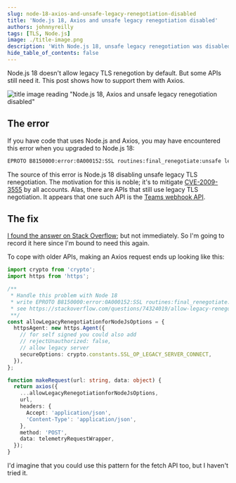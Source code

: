 ```yaml
---
slug: node-18-axios-and-unsafe-legacy-renegotiation-disabled
title: 'Node.js 18, Axios and unsafe legacy renegotiation disabled'
authors: johnnyreilly
tags: [TLS, Node.js]
image: ./title-image.png
description: 'With Node.js 18, unsafe legacy renegotiation was disabled. However, there are APIs that still need it. This post shows how support them with Axios.'
hide_table_of_contents: false
---
```


Node.js 18 doesn't allow legacy TLS renegotion by default. But some APIs still need it. This post shows how to support them with Axios.

![title image reading "Node.js 18, Axios and unsafe legacy renegotiation disabled"](title-image.png)

<!--truncate-->

## The error

If you have code that uses Node.js and Axios, you may have encountered this error when you upgraded to Node.js 18:

```bash
EPROTO B8150000:error:0A000152:SSL routines:final_renegotiate:unsafe legacy renegotiation disabled
```

The source of this error is Node.js 18 disabling unsafe legacy TLS renegotiation. The motivation for this is noble; it's to mitigate [CVE-2009-3555](https://cve.mitre.org/cgi-bin/cvename.cgi?name=cve-2009-3555) by all accounts. Alas, there are APIs that still use legacy TLS negotiation. It appears that one such API is the [Teams webhook API](../2019-12-18-teams-notification-webhooks/index.mdx).

## The fix

[I found the answer on Stack Overflow](https://stackoverflow.com/questions/74324019/allow-legacy-renegotiation-for-nodejs/74600467#74600467); but not immediately. So I'm going to record it here since I'm bound to need this again.

To cope with older APIs, making an Axios request ends up looking like this:

```ts
import crypto from 'crypto';
import https from 'https';

/**
 * Handle this problem with Node 18
 * write EPROTO B8150000:error:0A000152:SSL routines:final_renegotiate:unsafe legacy renegotiation disabled
 * see https://stackoverflow.com/questions/74324019/allow-legacy-renegotiation-for-nodejs/74600467#74600467
 **/
const allowLegacyRenegotiationforNodeJsOptions = {
  httpsAgent: new https.Agent({
    // for self signed you could also add
    // rejectUnauthorized: false,
    // allow legacy server
    secureOptions: crypto.constants.SSL_OP_LEGACY_SERVER_CONNECT,
  }),
};

function makeRequest(url: string, data: object) {
  return axios({
    ...allowLegacyRenegotiationforNodeJsOptions,
    url,
    headers: {
      Accept: 'application/json',
      'Content-Type': 'application/json',
    },
    method: 'POST',
    data: telemetryRequestWrapper,
  });
}
```

I'd imagine that you could use this pattern for the fetch API too, but I haven't tried it.
